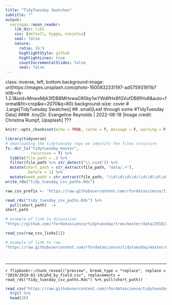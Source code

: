 ---
title: "TidyTuesday Swatches"
subtitle: ""
output:
  xaringan::moon_reader:
    lib_dir: libs
    css: [default, hygge, ninjutsu]
    seal: false
    nature:
      ratio: 16:9
      highlightStyle: github
      highlightLines: true
      countIncrementalSlides: false
      seal: false
---



class: inverse, left, bottom
background-image: url(https://images.unsplash.com/photo-1600832331197-ad575931911b?ixlib=rb-1.2.1&ixid=MnwxMjA3fDB8MHxwaG90by1wYWdlfHx8fGVufDB8fHx8&auto=format&fit=crop&w=2070&q=80)
background-size: cover
# .Large[TidyTuesday Swatches]
## .small[Leaf through some #TidyTuesday Data]
#### .tiny[Dr. Evangeline Reynolds | 2022-08-18 |Image credit: Christina Rumpf, Upsplash]
???

```{r setup, include=FALSE}
knitr::opts_chunk$set(echo = TRUE, cache = T, message = F, warning = F, comment = "")
```



```{r cars}
library(tidyverse)
# downloading the tidytuesday repo we identify the files structure
fs::dir_ls("tidytuesday-master", 
           recursive = T) %>% 
  tibble(file_path = .) %>% 
  filter(file_path %>% str_detect("\\.csv$")) %>% 
  mutate(short_path = str_extract(file_path, "data/.+"), 
         .before = 1) %>% 
  mutate(week_path = str_extract(file_path, "\\d\\d\\d\\d/\\d\\d\\d\\d-\\d\\d-\\d\\d")) %>% 
write_rds("tidy_tuesday_csv_paths.Rds")

raw_csv_prefix <- "https://raw.githubusercontent.com/rfordatascience/tidytuesday/master/"

read_rds("tidy_tuesday_csv_paths.Rds") %>% 
  pull(short_path)  ->
short_path

# example of link to discussion
"https://github.com/rfordatascience/tidytuesday/tree/master/data/2019/2019-02-19"

read_csv(raw_csv_links[2])

# example of link to raw
"https://raw.githubusercontent.com/rfordatascience/tidytuesday/master/data/2019/2019-02-19/phd_by_field.csv"

  
```

---

`r flipbookr::chunk_reveal("preview", break_type = "replace", replace = "2019/2019-02-19/phd_by_field.csv", replacements = read_rds("tidy_tuesday_csv_paths.Rds") %>% pull(short_path))`

```{r preview, eval = F, echo = F}
read_csv("https://raw.githubusercontent.com/rfordatascience/tidytuesday/master/data/2019/2019-02-19/phd_by_field.csv") %>%
  try() %>% 
  head(20)
```
